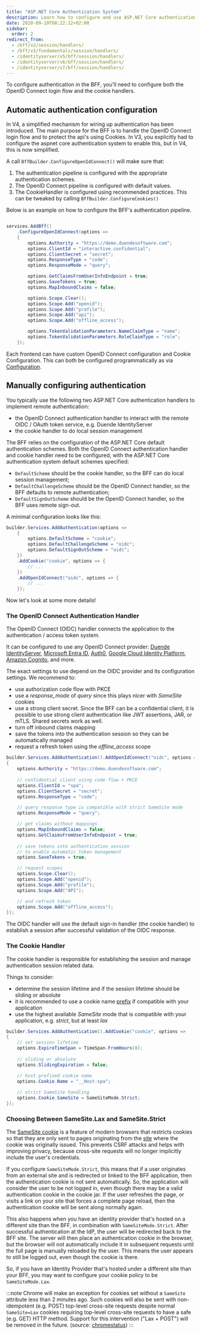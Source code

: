```yaml
---
title: "ASP.NET Core Authentication System"
description: Learn how to configure and use ASP.NET Core authentication handlers for OpenID Connect and cookie-based session management in BFF applications
date: 2020-09-10T08:22:12+02:00
sidebar:
  order: 2
redirect_from:
  - /bff/v2/session/handlers/
  - /bff/v3/fundamentals/session/handlers/
  - /identityserver/v5/bff/session/handlers/
  - /identityserver/v6/bff/session/handlers/
  - /identityserver/v7/bff/session/handlers/
---
```


To configure authentication in the BFF, you'll need to configure both the OpenID Connect 
login flow and the cookie handlers. 

## Automatic authentication configuration <Badge text="V4" />

In V4, a simplified mechanism for wiring up authentication has been introduced. The main purpose for the BFF
is to handle the OpenID Connect login flow and to protect the api's using Cookies. In V3, you explicitly had 
to configure the aspnet core authentication system to enable this, but in V4, this is now simplified.

A call `BffBuilder.ConfigureOpenIdConnect()` will make sure that:
1. The authentication pipeline is configured with the appropriate authentication schemes. 
2. The OpenID Connect pipeline is configured with default values. 
3. The CookieHandler is configured using recommended practices. This can be tweaked by calling `BffBuilder.ConfigureCookies()`

Below is an example on how to configure the BFF's authentication pipeline. 

```csharp

services.AddBff()
    .ConfigureOpenIdConnect(options =>
    {
        options.Authority = "https://demo.duendesoftware.com";
        options.ClientId = "interactive.confidential";
        options.ClientSecret = "secret";
        options.ResponseType = "code";
        options.ResponseMode = "query";

        options.GetClaimsFromUserInfoEndpoint = true;
        options.SaveTokens = true;
        options.MapInboundClaims = false;

        options.Scope.Clear();
        options.Scope.Add("openid");
        options.Scope.Add("profile");
        options.Scope.Add("api");
        options.Scope.Add("offline_access");

        options.TokenValidationParameters.NameClaimType = "name";
        options.TokenValidationParameters.RoleClaimType = "role";
    });
```

Each frontend can have custom OpenID Connect configuration and Cookie Configuration. This can both be configured programmatically 
as via [Configuration](../multi-frontend/configuration.mdx). 


## Manually configuring authentication


You typically use the following two ASP.NET Core authentication handlers to implement remote authentication:

* the OpenID Connect authentication handler to interact with the remote OIDC / OAuth token service, e.g. Duende IdentityServer
* the cookie handler to do local session management

The BFF relies on the configuration of the ASP.NET Core default authentication schemes. Both the OpenID Connect authentication
handler and cookie handler need to be configured, with the ASP.NET Core authentication system default schemes specified:

* `DefaultScheme` should be the cookie handler, so the BFF can do local session management;
* `DefaultChallengeScheme` should be the OpenID Connect handler, so the BFF defaults to remote authentication;
* `DefaultSignOutScheme` should be the OpenID Connect handler, so the BFF uses remote sign-out.

A minimal configuration looks like this:

```csharp
builder.Services.AddAuthentication(options =>
    {
        options.DefaultScheme = "cookie";
        options.DefaultChallengeScheme = "oidc";
        options.DefaultSignOutScheme = "oidc";
    })
    .AddCookie("cookie", options => {
        // ... 
    })
    .AddOpenIdConnect("oidc", options => {
        // ... 
    });
```

Now let's look at some more details!

### The OpenID Connect Authentication Handler

The OpenID Connect (OIDC) handler connects the application to the authentication / access token system.

It can be configured to use any OpenID Connect provider: [Duende IdentityServer](https://duendesoftware.com/products/identityserver/),
[Microsoft Entra ID](https://www.microsoft.com/en-us/security/business/identity-access/microsoft-entra-id), [Auth0](https://auth0.com/),
[Google Cloud Identity Platform](https://cloud.google.com/identity-platform), [Amazon Cognito](https://aws.amazon.com/cognito/), and more.

The exact settings to use depend on the OIDC provider and its configuration settings. We recommend to:

* use authorization code flow with PKCE
* use a *response_mode* of *query* since this plays nicer with *SameSite* cookies
* use a strong client secret. Since the BFF can be a confidential client, it is possible to use strong client authentication like JWT assertions, JAR, or mTLS. Shared secrets work as well.
* turn off inbound claims mapping
* save the tokens into the authentication session so they can be automatically managed
* request a refresh token using the *offline_access* scope

```csharp
builder.Services.AddAuthentication().AddOpenIdConnect("oidc", options =>
{
    options.Authority = "https://demo.duendesoftware.com";
    
    // confidential client using code flow + PKCE
    options.ClientId = "spa";
    options.ClientSecret = "secret";
    options.ResponseType = "code";

    // query response type is compatible with strict SameSite mode
    options.ResponseMode = "query";

    // get claims without mappings
    options.MapInboundClaims = false;
    options.GetClaimsFromUserInfoEndpoint = true;
    
    // save tokens into authentication session
    // to enable automatic token management
    options.SaveTokens = true;

    // request scopes
    options.Scope.Clear();
    options.Scope.Add("openid");
    options.Scope.Add("profile");
    options.Scope.Add("API");

    // and refresh token
    options.Scope.Add("offline_access");
});
```
The OIDC handler will use the default sign-in handler (the cookie handler) to establish a session after successful validation of the OIDC response.

### The Cookie Handler

The cookie handler is responsible for establishing the session and manage authentication session related data.

Things to consider:

* determine the session lifetime and if the session lifetime should be sliding or absolute
* it is recommended to use a cookie name [prefix](https://tools.ietf.org/html/draft-ietf-httpbis-rfc6265bis-07#section-4.1.3) if compatible with your application
* use the highest available *SameSite* mode that is compatible with your application, e.g. *strict*, but at least *lax*

```csharp
builder.Services.AddAuthentication().AddCookie("cookie", options =>
{
    // set session lifetime
    options.ExpireTimeSpan = TimeSpan.FromHours(8);
    
    // sliding or absolute
    options.SlidingExpiration = false;

    // host prefixed cookie name
    options.Cookie.Name = "__Host-spa";
    
    // strict SameSite handling
    options.Cookie.SameSite = SameSiteMode.Strict;
});
```

### Choosing Between SameSite.Lax and SameSite.Strict

The [SameSite cookie](https://developer.mozilla.org/en-US/docs/Web/HTTP/Headers/Set-Cookie#samesitesamesite-value) is a feature of modern browsers that restricts cookies so that they are only sent to pages originating from the [site](https://developer.mozilla.org/en-US/docs/Glossary/Site) where the cookie was originally issued. This prevents CSRF attacks and helps with improving privacy, because cross-site requests will no longer implicitly include the user's credentials.

If you configure `SameSiteMode.Strict`, this means that if a user originates from an external site and is redirected or linked to the BFF application, then the authentication cookie is not sent automatically. So, the application will consider the user to be not logged in, even though there may be a valid authentication cookie in the cookie jar. If the user refreshes the page, or visits a link on your site that forces a complete page reload, then the authentication cookie will be sent along normally again.

This also happens when you have an identity provider that's hosted on a different site than the BFF, in combination with `SameSiteMode.Strict`. After successful authentication at the IdP, the user will be redirected back to the BFF site. The server will then place an authentication cookie in the browser, but the browser will not automatically include it in subsequent requests until the full page is manually reloaded by the user. This means the user appears to still be logged out, even though the cookie is there.

So, if you have an Identity Provider that's hosted under a different site than your BFF, you may want to configure your cookie policy to be `SameSiteMode.Lax`.

:::note
Chrome will make an exception for cookies set without a `SameSite` attribute less than 2 minutes ago. Such cookies will also be sent with non-idempotent (e.g. POST) top-level cross-site requests despite normal `SameSite=Lax` cookies requiring top-level cross-site requests to have a safe (e.g. GET) HTTP method. Support for this intervention ("Lax + POST") will be removed in the future. (source: [chromestatus](https://chromestatus.com/feature/5088147346030592))
:::
